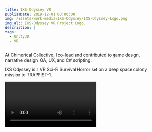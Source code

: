 ```yaml
---
title: IXS Odyssey VR
publishDate: 2019-12-01 00:00:00
img: /assets/work-media/IXS-Odyssey/IXS-Odyssey-Logo.png
img_alt: IXS-Odyssey VR Project Logo.
description: | 
tags:
  - Unity3D
  - VR
---
```


<Aside 
  emoji="🚀 "
  title="Role: Designer, QA, Co-lead"
  involvement="Jan 2017 - Jul 2018"
  tools="Unity3D, VRTK, Photoshop"
  status="Unreleased"
  developer="Chimerical Collective"
/>

At Chimerical Collective, I co-lead and contributed to game design, narrative design, QA, UX, and C# scripting.

IXS Odyssey is a VR Sci-Fi Survival Horror set on a deep space colony mission to TRAPPIST-1.

<Video
  path="../public/assets/work-media/IXS-Odyssey/Odyssey Gameplay Trailer.mp4"
/>